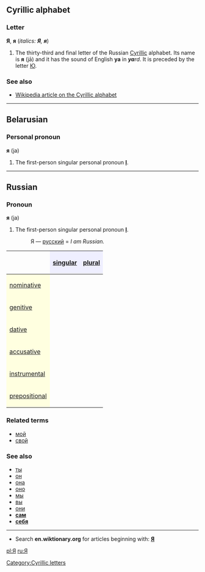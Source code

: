 ==Cyrillic alphabet==
===Letter===
'''Я''', '''я''' (''italics: '''Я''', '''я''''')

#The thirty-third and final letter of the Russian [[Cyrillic]] alphabet. Its name is '''я''' (jā) and it has the sound of English '''ya''' in '''''ya'''rd''. It is preceded by the letter [[Ю]].

===See also===
*[[w:Cyrillic alphabet|Wikipedia article on the Cyrillic alphabet]]

----

==Belarusian==
===Personal pronoun===
'''я''' (ja)
#The first-person singular personal pronoun '''[[I]]'''.

----

==Russian==
===Pronoun===
'''я''' (ja)

#The first-person singular personal pronoun '''[[I]]'''.
#:Я — [[русский]] = ''I am Russian.''


{| border="1" cellpadding="4" cellspacing="0"
!
! style="background-color: #EFEFFF" align="center"|[[singular]]
! style="background-color: #EFEFFF" align="center"|[[plural]]
|-
! style="background-color: #FFFFE0" align="left"|[[nominative case|nominative]]
| align="center"|{{Unicode|я}}
| align="center"|{{Unicode|мы}}
|-
! style="background-color: #FFFFE0" align="left"|[[genitive case|genitive]]
| align="center"|{{Unicode|меня́}}
| align="center"|{{Unicode|нас}}
|-
! style="background-color: #FFFFE0" align="left"|[[dative case|dative]]
| align="center"|{{Unicode|мне}}
| align="center"|{{Unicode|нам}}
|-
! style="background-color: #FFFFE0" align="left"|[[accusative case|accusative]]
| align="center"|{{Unicode|меня́}}
| align="center"|{{Unicode|нас}}
|-
! style="background-color: #FFFFE0" align="left"|[[instrumental case|instrumental]]
| align="center"|{{Unicode|мной / мно́ю}}
| align="center"|{{Unicode|на́ми}}
|-
! style="background-color: #FFFFE0" align="left"|[[prepositional case|prepositional]]
| align="center"|{{Unicode|обо мне́}}
| align="center"|{{Unicode|о на́с}}
|}

===Related terms===
*[[мой]]
*[[свой]]

===See also===
*[[ты]]
*[[он]]
*[[она]]
*[[оно]]
*[[мы]]
*[[вы]]
*[[они]]
*'''[[сам]]'''
*'''[[себя]]'''

----

*Search '''en.wiktionary.org''' for articles beginning with: '''[http://wiktionary.org/w/wiki.phtml?title=Special:Allpages&from=Я Я]'''

[[pl:Я]]
[[ru:Я]]
[[Category:Cyrillic letters]]